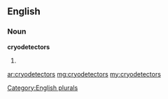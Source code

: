 ==English==

===Noun===
'''cryodetectors'''

# {{plural of|[[cryodetector]]}}

[[Category:English plurals]]

[[ar:cryodetectors]]
[[mg:cryodetectors]]
[[my:cryodetectors]]